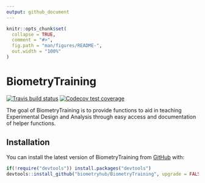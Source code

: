 ```yaml
---
output: github_document
---
```


<!-- README.md is generated from README.Rmd. Please edit that file -->

```r
knitr::opts_chunk$set(
  collapse = TRUE,
  comment = "#>",
  fig.path = "man/figures/README-",
  out.width = "100%"
)
```

# BiometryTraining

<!-- badges: start -->
[![Travis build status](https://travis-ci.com/biometryhub/BiometryTraining.svg?branch=master)](https://travis-ci.com/biometryhub/BiometryTraining)
[![Codecov test coverage](https://codecov.io/gh/biometryhub/BiometryTraining/branch/master/graph/badge.svg)](https://codecov.io/gh/biometryhub/BiometryTraining?branch=master)
<!-- badges: end -->

The goal of BiometryTraining is to provide functions to aid in teaching Experimental Design and Analysis through easy access and documentation of helper functions.

## Installation

You can install the latest version of BiometryTraining from [GitHub](https://github.com/) with:

``` r
if(!require("devtools")) install.packages("devtools") 
devtools::install_github("biometryhub/BiometryTraining", upgrade = FALSE)
```

